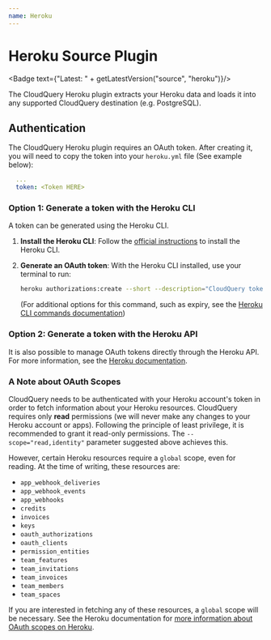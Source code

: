 ```yaml
---
name: Heroku
---
```

# Heroku Source Plugin


<Badge text={"Latest: " + getLatestVersion("source", "heroku")}/>

The CloudQuery Heroku plugin extracts your Heroku data and loads it into any supported CloudQuery destination (e.g. PostgreSQL).

## Authentication

The CloudQuery Heroku plugin requires an OAuth token. After creating it, you
will need to copy the token into your `heroku.yml` file (See example below):

```yaml copy
  ...
  token: <Token HERE>
```

### Option 1: Generate a token with the Heroku CLI

A token can be generated using the Heroku CLI.

 1. **Install the Heroku CLI**: Follow the [official instructions](https://devcenter.heroku.com/articles/heroku-cli) to install the Heroku CLI.
 2. **Generate an OAuth token**: With the Heroku CLI installed, use your terminal to run:
    ```bash copy
    heroku authorizations:create --short --description="CloudQuery token" --scope="read,identity"
    ```

    (For additional options for this command, such as expiry, see the [Heroku CLI commands documentation](https://devcenter.heroku.com/articles/heroku-cli-commands#heroku-authorizations-create))

### Option 2: Generate a token with the Heroku API

It is also possible to manage OAuth tokens directly through the Heroku API. For more information, see the [Heroku documentation](https://devcenter.heroku.com/articles/platform-api-reference#oauth-authorization-create). 

### A Note about OAuth Scopes

CloudQuery needs to be authenticated with your Heroku account's token in order to fetch information about your Heroku resources.
CloudQuery requires only **read** permissions (we will never make any changes to your Heroku account or apps).
Following the principle of least privilege, it is recommended to grant it read-only permissions. The `--scope="read,identity"`
parameter suggested above achieves this. 

However, certain Heroku resources require a `global` scope, even for reading. At the time of writing, these resources are:
 - `app_webhook_deliveries`
 - `app_webhook_events`
 - `app_webhooks`
 - `credits`
 - `invoices`
 - `keys`
 - `oauth_authorizations`
 - `oauth_clients`
 - `permission_entities`
 - `team_features`
 - `team_invitations`
 - `team_invoices`
 - `team_members`
 - `team_spaces`

If you are interested in fetching any of these resources, a `global` scope will be necessary. See the Heroku documentation for [more information about OAuth scopes on Heroku](https://devcenter.heroku.com/articles/oauth#scopes).
